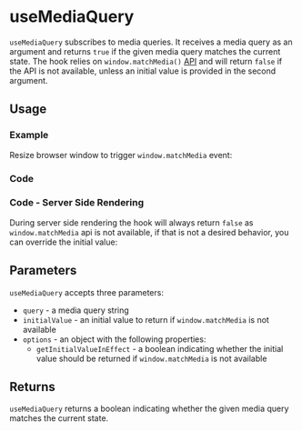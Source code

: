 

<Meta of={allStories} />

# useMediaQuery

`useMediaQuery` subscribes to media queries. It receives a media query as an argument and returns `true` if the given media query matches the current state. The hook relies on `window.matchMedia()` [API](https://developer.mozilla.org/en-US/docs/Web/API/Window/matchMedia) and will return `false` if the API is not available, unless an initial value is provided in the second argument.

## Usage

### Example

Resize browser window to trigger `window.matchMedia` event:

<Canvas of={allStories.Usage} />

### Code

<Source of={allStories.Usage} />

### Code - Server Side Rendering

During server side rendering the hook will always return `false` as `window.matchMedia` api is not available, if that is not a desired behavior, you can override the initial value:

<Source of={allStories.ServerSideRendering} />

## Parameters

`useMediaQuery` accepts three parameters:

- `query` - a media query string
- `initialValue` - an initial value to return if `window.matchMedia` is not available
- `options` - an object with the following properties:
  - `getInitialValueInEffect` - a boolean indicating whether the initial value should be returned if `window.matchMedia` is not available

## Returns

`useMediaQuery` returns a boolean indicating whether the given media query matches the current state.

